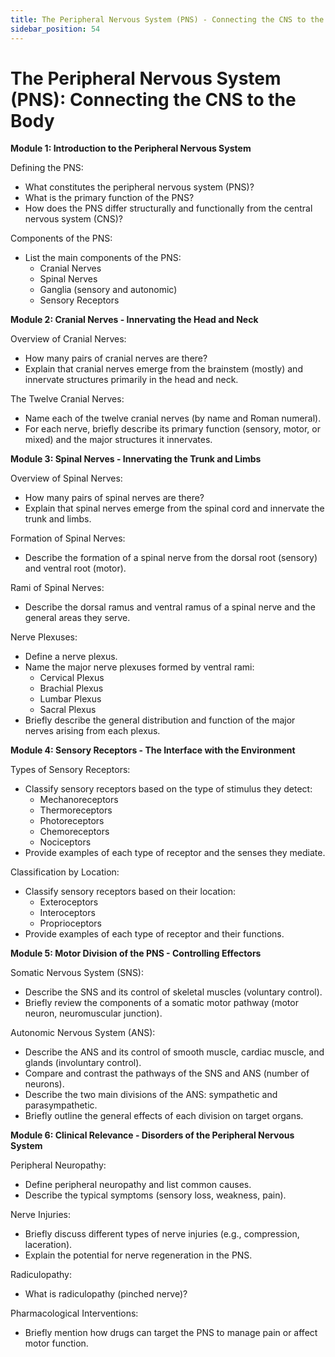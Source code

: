 ```yaml
---
title: The Peripheral Nervous System (PNS) - Connecting the CNS to the Body
sidebar_position: 54
---
```


# The Peripheral Nervous System (PNS): Connecting the CNS to the Body

**Module 1: Introduction to the Peripheral Nervous System**

Defining the PNS:
* What constitutes the peripheral nervous system (PNS)?
* What is the primary function of the PNS?
* How does the PNS differ structurally and functionally from the central nervous system (CNS)?

Components of the PNS:
* List the main components of the PNS:
    * Cranial Nerves
    * Spinal Nerves
    * Ganglia (sensory and autonomic)
    * Sensory Receptors

**Module 2: Cranial Nerves - Innervating the Head and Neck**

Overview of Cranial Nerves:
* How many pairs of cranial nerves are there?
* Explain that cranial nerves emerge from the brainstem (mostly) and innervate structures primarily in the head and neck.

The Twelve Cranial Nerves:
* Name each of the twelve cranial nerves (by name and Roman numeral).
* For each nerve, briefly describe its primary function (sensory, motor, or mixed) and the major structures it innervates.

**Module 3: Spinal Nerves - Innervating the Trunk and Limbs**

Overview of Spinal Nerves:
* How many pairs of spinal nerves are there?
* Explain that spinal nerves emerge from the spinal cord and innervate the trunk and limbs.

Formation of Spinal Nerves:
* Describe the formation of a spinal nerve from the dorsal root (sensory) and ventral root (motor).

Rami of Spinal Nerves:
* Describe the dorsal ramus and ventral ramus of a spinal nerve and the general areas they serve.

Nerve Plexuses:
* Define a nerve plexus.
* Name the major nerve plexuses formed by ventral rami:
    * Cervical Plexus
    * Brachial Plexus
    * Lumbar Plexus
    * Sacral Plexus
* Briefly describe the general distribution and function of the major nerves arising from each plexus.

**Module 4: Sensory Receptors - The Interface with the Environment**

Types of Sensory Receptors:
* Classify sensory receptors based on the type of stimulus they detect:
    * Mechanoreceptors
    * Thermoreceptors
    * Photoreceptors
    * Chemoreceptors
    * Nociceptors
* Provide examples of each type of receptor and the senses they mediate.

Classification by Location:
* Classify sensory receptors based on their location:
    * Exteroceptors
    * Interoceptors
    * Proprioceptors
* Provide examples of each type of receptor and their functions.

**Module 5: Motor Division of the PNS - Controlling Effectors**

Somatic Nervous System (SNS):
* Describe the SNS and its control of skeletal muscles (voluntary control).
* Briefly review the components of a somatic motor pathway (motor neuron, neuromuscular junction).

Autonomic Nervous System (ANS):
* Describe the ANS and its control of smooth muscle, cardiac muscle, and glands (involuntary control).
* Compare and contrast the pathways of the SNS and ANS (number of neurons).
* Describe the two main divisions of the ANS: sympathetic and parasympathetic.
* Briefly outline the general effects of each division on target organs.

**Module 6: Clinical Relevance - Disorders of the Peripheral Nervous System**

Peripheral Neuropathy:
* Define peripheral neuropathy and list common causes.
* Describe the typical symptoms (sensory loss, weakness, pain).

Nerve Injuries:
* Briefly discuss different types of nerve injuries (e.g., compression, laceration).
* Explain the potential for nerve regeneration in the PNS.

Radiculopathy:
* What is radiculopathy (pinched nerve)?

Pharmacological Interventions:
* Briefly mention how drugs can target the PNS to manage pain or affect motor function.